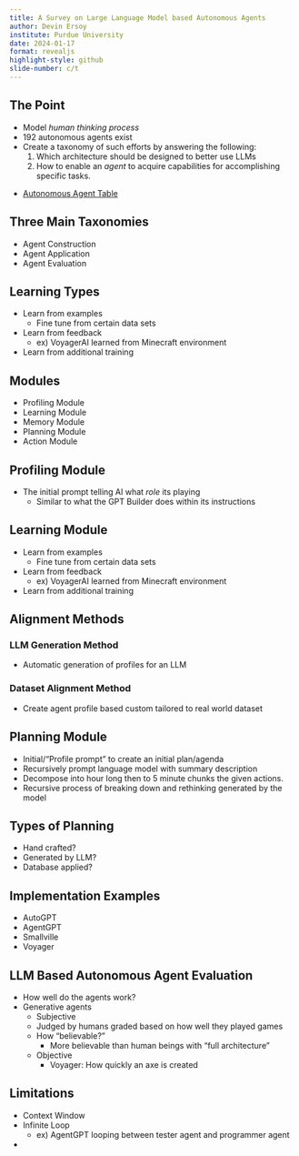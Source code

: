 ```yaml
---
title: A Survey on Large Language Model based Autonomous Agents
author: Devin Ersoy
institute: Purdue University
date: 2024-01-17
format: revealjs
highlight-style: github
slide-number: c/t
---
```


## The Point
- Model *human thinking process*
- 192 autonomous agents exist
- Create a taxonomy of such efforts by answering the following:
	1. Which architecture should be designed to better use LLMs
	2. How to enable an *agent* to acquire capabilities for accomplishing specific tasks.

:::notes
- [Autonomous Agent Table](https://abyssinian-molybdenum-f76.notion.site/237e9f7515d543c0922c74f4c3012a77?v=0a309e53d6454afcbe7a5a7e169be0f9)
:::

## Three Main Taxonomies
- Agent Construction
- Agent Application
- Agent Evaluation

## Learning Types
- Learn from examples
	- Fine tune from certain data sets
- Learn from feedback
	- ex) VoyagerAI learned from Minecraft environment
- Learn from additional training

## Modules
- Profiling Module
- Learning Module
- Memory Module
- Planning Module
- Action Module

## Profiling Module
- The initial prompt telling AI what *role* its playing
	- Similar to what the GPT Builder does within its instructions

## Learning Module
- Learn from examples
	- Fine tune from certain data sets
- Learn from feedback
	- ex) VoyagerAI learned from Minecraft environment
- Learn from additional training

## Alignment Methods
### LLM Generation Method
- Automatic generation of profiles for an LLM

### Dataset Alignment Method
- Create agent profile based custom tailored to real world dataset

## Planning Module
- Initial/"Profile prompt" to create an initial plan/agenda
- Recursively prompt language model with summary description
- Decompose into hour long then to 5 minute chunks the given actions.
- Recursive process of breaking down and rethinking generated by the model

## Types of Planning
- Hand crafted?
- Generated by LLM?
- Database applied?

## Implementation Examples
- AutoGPT
- AgentGPT
- Smallville
- Voyager

## LLM Based Autonomous Agent Evaluation
- How well do the agents work?
- Generative agents
	- Subjective
	- Judged by humans graded based on how well they played games
	- How "believable?"
		- More believable than human beings with "full architecture"
	- Objective
		- Voyager: How quickly an axe is created

## Limitations
- Context Window
- Infinite Loop
	- ex) AgentGPT looping between tester agent and programmer agent
- 